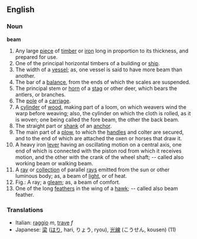 ==English==
===Noun===
'''beam'''

#Any large [[piece]] of [[timber]] or [[iron]] long in proportion to its thickness, and prepared for use.
#One of the principal horizontal timbers of a building or [[ship]].
#The width of a [[vessel]]; as, one vessel is said to have more beam than another.
#The bar of a [[balance]], from the ends of which the scales are suspended.
#The principal stem or [[horn]] of a [[stag]] or other deer, which bears the antlers, or branches.
#The [[pole]] of a [[carriage]].
#A [[cylinder]] of [[wood]], making part of a loom, on which weavers wind the warp before weaving; also, the cylinder on which the cloth is rolled, as it is woven; one being called the fore beam, the other the back beam.
#The straight part or [[shank]] of an [[anchor]].
#The main part of a [[plow]], to which the [[handle]]s and colter are secured, and to the end of which are attached the oxen or horses that draw it.
#A heavy iron [[lever]] having an oscillating motion on a central axis, one end of which is connected with the piston rod from which it receives motion, and the other with the crank of the wheel shaft; -- called also working beam or walking beam.
#A [[ray]] or [[collection]] of parallel [[ray]]s emitted from the sun or other luminous body; as, a beam of [[light]], or of heat.
#Fig.: A ray; a [[gleam]]; as, a beam of comfort.
#One of the long [[feather]]s in the wing of a [[hawk]]; -- called also beam feather.

===Translations===
*Italian: [[raggio]] ''m'', [[trave]] ''f''
*Japanese: [[梁]] ([[はり]], hari, りょう, ryou), [[光線]] (こうせん, kousen) (11)